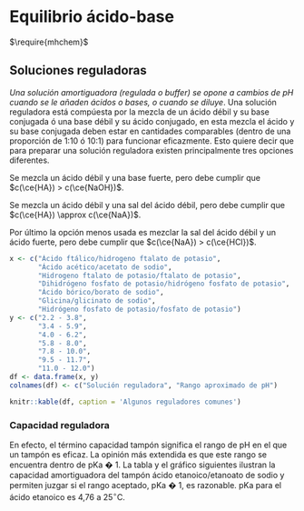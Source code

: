 # Equilibrio ácido-base

$\require{mhchem}$

## Soluciones reguladoras

*Una solución amortiguadora (regulada o buffer) se opone a cambios de pH cuando se le añaden ácidos o bases, o cuando se diluye*. Una solución reguladora está compúesta por la mezcla de un ácido débil y su base conjugada ó una base débil y su ácido conjugado, en esta mezcla el ácido y su base conjugada deben estar en cantidades comparables (dentro de una proporción de 1:10 ó 10:1) para funcionar eficazmente. Esto quiere decir que para preparar una solución reguladora existen principalmente tres opciones diferentes.

::: {.example}
Se mezcla un ácido débil y una base fuerte, pero debe cumplir que $c(\ce{HA}) > c(\ce{NaOH})$.
:::

::: {.example}
Se mezcla un ácido débil y una sal del ácido débil, pero debe cumplir que $c(\ce{HA}) \approx c(\ce{NaA})$.
:::

::: {.example}
Por último la opción menos usada es mezclar la sal del ácido débil y un ácido fuerte, pero debe cumplir que $c(\ce{NaA}) > c(\ce{HCl})$.
:::

```r
x <- c("Ácido ftálico/hidrogeno ftalato de potasio",
       "Ácido acético/acetato de sodio",
       "Hidrogeno ftalato de potasio/ftalato de potasio",
       "Dihidrógeno fosfato de potasio/hidrógeno fosfato de potasio",
       "Ácido bórico/borato de sodio",
       "Glicina/glicinato de sodio",
       "Hidrógeno fosfato de potasio/fosfato de potasio")
y <- c("2.2 - 3.8",
       "3.4 - 5.9",
       "4.0 - 6.2",
       "5.8 - 8.0",
       "7.8 - 10.0",
       "9.5 - 11.7",
       "11.0 - 12.0")
df <- data.frame(x, y)
colnames(df) <- c("Solución reguladora", "Rango aproximado de pH")

knitr::kable(df, caption = 'Algunos reguladores comunes')
```

### Capacidad reguladora

En efecto, el término capacidad tampón significa el rango de pH en el que un tampón es eficaz. La opinión más extendida es que este rango se encuentra dentro de pKa � 1. La tabla y el gráfico siguientes ilustran la capacidad amortiguadora del tampón ácido etanoico/etanoato de sodio y permiten juzgar si el rango aceptado, pKa � 1, es razonable. pKa para el ácido etanoico es 4,76 a 25$^\circ$C.